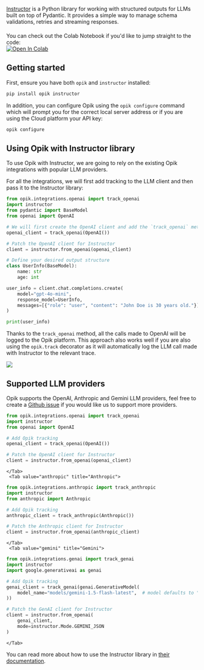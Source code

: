 [Instructor](https://github.com/instructor-ai/instructor) is a Python library for working with structured outputs
for LLMs built on top of Pydantic. It provides a simple way to manage schema validations, retries and streaming responses.

<div style="display: flex; align-items: center; flex-wrap: wrap; margin: 20px 0;">
  <span style="margin-right: 10px;">
    You can check out the Colab Notebook if you'd like to jump straight to the code:
  </span>
  <a
    className="no-external-icon"
    href="https://colab.research.google.com/github/comet-ml/opik/blob/main/apps/opik-documentation/documentation/docs/cookbook/instructor.ipynb"
    target="_blank"
    rel="noopener noreferrer"
  >
    <img
      src="https://colab.research.google.com/assets/colab-badge.svg"
      alt="Open In Colab"
      style="vertical-align: middle;"
    />
  </a>
</div>

## Getting started

First, ensure you have both `opik` and `instructor` installed:

```bash
pip install opik instructor
```

In addition, you can configure Opik using the `opik configure` command which will prompt you for the correct local server address or
if you are using the Cloud platform your API key:

```bash {pytest_codeblocks_skip=true}
opik configure
```

## Using Opik with Instructor library

To use Opik with Instructor, we are going to rely on the existing Opik integrations with popular LLM providers.

For all the integrations, we will first add tracking to the LLM client and then pass it to the Instructor library:

```python
from opik.integrations.openai import track_openai
import instructor
from pydantic import BaseModel
from openai import OpenAI

# We will first create the OpenAI client and add the `track_openai` method to log data to Opik
openai_client = track_openai(OpenAI())

# Patch the OpenAI client for Instructor
client = instructor.from_openai(openai_client)

# Define your desired output structure
class UserInfo(BaseModel):
    name: str
    age: int

user_info = client.chat.completions.create(
    model="gpt-4o-mini",
    response_model=UserInfo,
    messages=[{"role": "user", "content": "John Doe is 30 years old."}],
)

print(user_info)
```

Thanks to the `track_openai` method, all the calls made to OpenAI will be logged to the Opik platform. This approach also works well if you are also using the `opik.track` decorator as it will automatically log the LLM call made with Instructor to the relevant trace.

<Frame>
  <img src="/img/tracing/instructor_integration.png" />
</Frame>

## Supported LLM providers

Opik supports the OpenAI, Anthropic and Gemini LLM providers, feel free to create a [Github issue](https://github.com/comet-ml/opik/issues/new) if you would like
us to support more providers.

<Tabs>
    <Tab value="openai" title="OpenAI">

```python
from opik.integrations.openai import track_openai
import instructor
from openai import OpenAI

# Add Opik tracking
openai_client = track_openai(OpenAI())

# Patch the OpenAI client for Instructor
client = instructor.from_openai(openai_client)
```

    </Tab>
     <Tab value="anthropic" title="Anthropic">

```python
from opik.integrations.anthropic import track_anthropic
import instructor
from anthropic import Anthropic

# Add Opik tracking
anthropic_client = track_anthropic(Anthropic())

# Patch the Anthropic client for Instructor
client = instructor.from_openai(anthropic_client)
```

    </Tab>
     <Tab value="gemini" title="Gemini">

```python
from opik.integrations.genai import track_genai
import instructor
import google.generativeai as genai

# Add Opik tracking
genai_client = track_genai(genai.GenerativeModel(
    model_name="models/gemini-1.5-flash-latest",  # model defaults to "gemini-pro"
))

# Patch the GenAI client for Instructor
client = instructor.from_openai(
    genai_client,
    mode=instructor.Mode.GEMINI_JSON
)
```

    </Tab>

</Tabs>

You can read more about how to use the Instructor library in [their documentation](https://python.useinstructor.com/).
